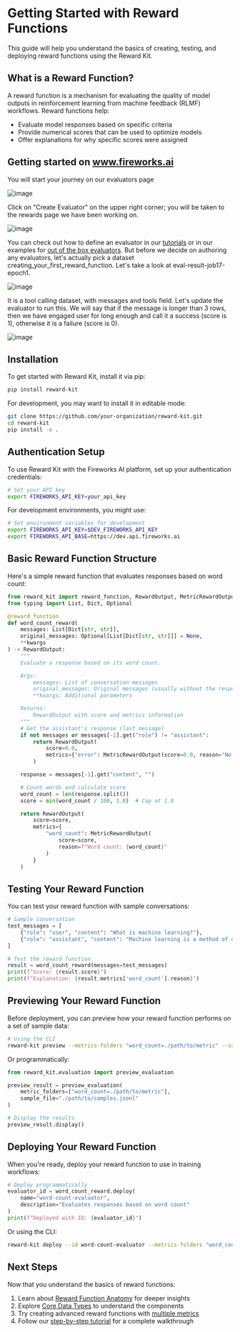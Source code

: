 # Getting Started with Reward Functions

This guide will help you understand the basics of creating, testing, and deploying reward functions using the Reward Kit.

## What is a Reward Function?

A reward function is a mechanism for evaluating the quality of model outputs in reinforcement learning from machine feedback (RLMF) workflows. Reward functions help:

- Evaluate model responses based on specific criteria
- Provide numerical scores that can be used to optimize models
- Offer explanations for why specific scores were assigned

## Getting started on www.fireworks.ai

You will start your journey on our evaluators page

![image](images/list_of_evaluators.png)

Click on "Create Evaluator" on the upper right corner; you will be taken to the rewards page we have been working on.

![image](images/create_evaluator.png)

You can check out how to define an evaluator in our [tutorials](../tutorials) or in our examples for [out of the box evaluators](../examples). But before we decide on authoring any evaluators, let's actually pick a dataset creating_your_first_reward_function. Let's take a look at eval-result-job17-epoch1.

![image](images/create_evaluator_data.png)

It is a tool calling dataset, with messages and tools field. Let's update the evaluator to run this. We will say that if the message is longer than 3 rows, then we have engaged user for long enough and call it a success (score is 1), otherwise it is a failure (score is 0).

![image](images/create_evaluator_data.png)


## Installation

To get started with Reward Kit, install it via pip:

```bash
pip install reward-kit
```

For development, you may want to install it in editable mode:

```bash
git clone https://github.com/your-organization/reward-kit.git
cd reward-kit
pip install -e .
```

## Authentication Setup

To use Reward Kit with the Fireworks AI platform, set up your authentication credentials:

```bash
# Set your API key
export FIREWORKS_API_KEY=your_api_key
```

For development environments, you might use:

```bash
# Set environment variables for development
export FIREWORKS_API_KEY=$DEV_FIREWORKS_API_KEY
export FIREWORKS_API_BASE=https://dev.api.fireworks.ai
```

## Basic Reward Function Structure

Here's a simple reward function that evaluates responses based on word count:

```python
from reward_kit import reward_function, RewardOutput, MetricRewardOutput
from typing import List, Dict, Optional

@reward_function
def word_count_reward(
    messages: List[Dict[str, str]],
    original_messages: Optional[List[Dict[str, str]]] = None,
    **kwargs
) -> RewardOutput:
    """
    Evaluate a response based on its word count.

    Args:
        messages: List of conversation messages
        original_messages: Original messages (usually without the response being evaluated)
        **kwargs: Additional parameters

    Returns:
        RewardOutput with score and metrics information
    """
    # Get the assistant's response (last message)
    if not messages or messages[-1].get("role") != "assistant":
        return RewardOutput(
            score=0.0,
            metrics={"error": MetricRewardOutput(score=0.0, reason="No assistant response found")}
        )

    response = messages[-1].get("content", "")

    # Count words and calculate score
    word_count = len(response.split())
    score = min(word_count / 100, 1.0)  # Cap at 1.0

    return RewardOutput(
        score=score,
        metrics={
            "word_count": MetricRewardOutput(
                score=score,
                reason=f"Word count: {word_count}"
            )
        }
    )
```

## Testing Your Reward Function

You can test your reward function with sample conversations:

```python
# Sample conversation
test_messages = [
    {"role": "user", "content": "What is machine learning?"},
    {"role": "assistant", "content": "Machine learning is a method of data analysis that automates analytical model building."}
]

# Test the reward function
result = word_count_reward(messages=test_messages)
print(f"Score: {result.score}")
print(f"Explanation: {result.metrics['word_count'].reason}")
```

## Previewing Your Reward Function

Before deployment, you can preview how your reward function performs on a set of sample data:

```bash
# Using the CLI
reward-kit preview --metrics-folders "word_count=./path/to/metric" --samples ./path/to/samples.jsonl
```

Or programmatically:

```python
from reward_kit.evaluation import preview_evaluation

preview_result = preview_evaluation(
    metric_folders=["word_count=./path/to/metric"],
    sample_file="./path/to/samples.jsonl"
)

# Display the results
preview_result.display()
```

## Deploying Your Reward Function

When you're ready, deploy your reward function to use in training workflows:

```python
# Deploy programmatically
evaluator_id = word_count_reward.deploy(
    name="word-count-evaluator",
    description="Evaluates responses based on word count"
)
print(f"Deployed with ID: {evaluator_id}")
```

Or using the CLI:

```bash
reward-kit deploy --id word-count-evaluator --metrics-folders "word_count=./path/to/metric" --force
```

## Next Steps

Now that you understand the basics of reward functions:

1. Learn about [Reward Function Anatomy](reward_function_anatomy.md) for deeper insights
2. Explore [Core Data Types](core_data_types.md) to understand the components
3. Try creating advanced reward functions with [multiple metrics](../examples/advanced_reward_functions.md)
4. Follow our [step-by-step tutorial](../tutorials/creating_your_first_reward_function.md) for a complete walkthrough
